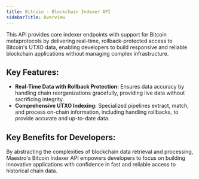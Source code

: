 ```yaml
---
title: Bitcoin - Blockchain Indexer API
sidebarTitle: Overview
---
```


This API provides core indexer endpoints with support for Bitcoin metaprotocols by delivering real-time, rollback-protected access to Bitcoin's UTXO data, enabling developers to build responsive and reliable blockchain applications without managing complex infrastructure.

## Key Features:

* **Real-Time Data with Rollback Protection:** Ensures data accuracy by handling chain reorganizations gracefully, providing live data without sacrificing integrity.
* **Comprehensive UTXO Indexing:** Specialized pipelines extract, match, and process on-chain information, including handling rollbacks, to provide accurate and up-to-date data.

## Key Benefits for Developers:

By abstracting the complexities of blockchain data retrieval and processing, Maestro's Bitcoin Indexer API empowers developers to focus on building innovative applications with confidence in fast and reliable access to historical chain data.
